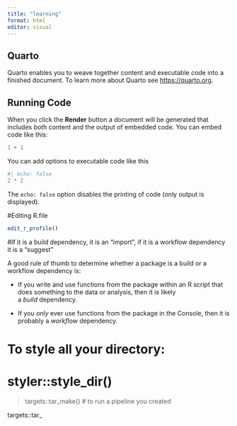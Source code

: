 ```yaml
---
title: "learning"
format: html
editor: visual
---
```


## Quarto

Quarto enables you to weave together content and executable code into a
finished document. To learn more about Quarto see <https://quarto.org>.

## Running Code

When you click the **Render** button a document will be generated that
includes both content and the output of embedded code. You can embed
code like this:

```r
1 + 1
```

You can add options to executable code like this

```r
#| echo: false
2 * 2
```

The `echo: false` option disables the printing of code (only output is
displayed).

#Editing R.file

```r
edit_r_profile()
```

#If it is a build dependency, it is an "import", if it is a workflow
dependency it is a "suggest"

A good rule of thumb to determine whether a package is a build or a
workflow dependency is:

-   If you write and use functions from the package within an R script
    that does something to the data or analysis, then it is likely
    a *build* dependency.

-   If you *only* ever use functions from the package in the Console,
    then it is probably a *workflow* dependency.

# To style all your directory:

# styler::style_dir()

> targets::tar_make() \# to run a pipeline you created

targets::tar\_

